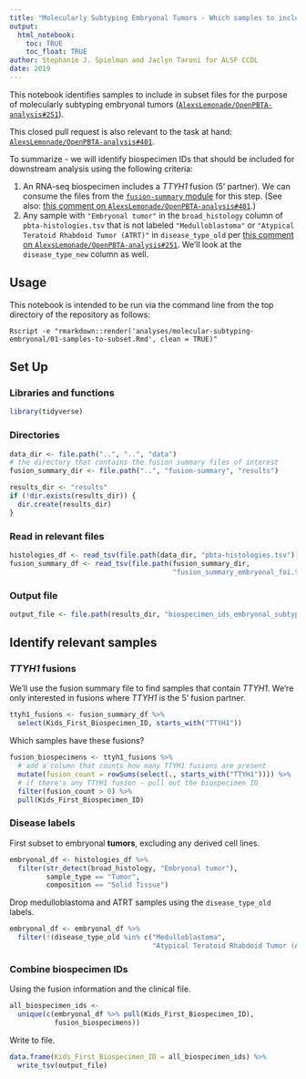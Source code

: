 ```yaml
---
title: "Molecularly Subtyping Embryonal Tumors - Which samples to include?"
output: 
  html_notebook:
    toc: TRUE
    toc_float: TRUE
author: Stephanie J. Spielman and Jaclyn Taroni for ALSF CCDL
date: 2019
---
```


This notebook identifies samples to include in subset files for the purpose of molecularly subtyping embryonal tumors ([`AlexsLemonade/OpenPBTA-analysis#251`](https://github.com/AlexsLemonade/OpenPBTA-analysis/issues/251)).

This closed pull request is also relevant to the task at hand: [`AlexsLemonade/OpenPBTA-analysis#401`](https://github.com/AlexsLemonade/OpenPBTA-analysis/pull/401).

To summarize - we will identify biospecimen IDs that should be included for downstream analysis using the following criteria:

1. An RNA-seq biospecimen includes a _TTYH1_ fusion (5' partner).
   We can consume the files from the [`fusion-summary` module](../fusion-summary/) for this step.
   (See also: [this comment on `AlexsLemonade/OpenPBTA-analysis#401`](https://github.com/AlexsLemonade/OpenPBTA-analysis/pull/401#issuecomment-573669727).)
2. Any sample with `"Embryonal tumor"` in the `broad_histology` column of `pbta-histologies.tsv` that is not labeled `"Medulloblastoma"` or `"Atypical Teratoid Rhabdoid Tumor (ATRT)"` in `disease_type_old` per [this comment on `AlexsLemonade/OpenPBTA-analysis#251`](https://github.com/AlexsLemonade/OpenPBTA-analysis/issues/251#issuecomment-568220913).
   We'll look at the `disease_type_new` column as well.

## Usage

This notebook is intended to be run via the command line from the top directory
of the repository as follows:

```
Rscript -e "rmarkdown::render('analyses/molecular-subtyping-embryonal/01-samples-to-subset.Rmd', clean = TRUE)"
```

## Set Up

### Libraries and functions

```r
library(tidyverse)
```

### Directories

```r
data_dir <- file.path("..", "..", "data")
# the directory that contains the fusion summary files of interest
fusion_summary_dir <- file.path("..", "fusion-summary", "results")

results_dir <- "results"
if (!dir.exists(results_dir)) {
  dir.create(results_dir)
}
```

### Read in relevant files

```r
histologies_df <- read_tsv(file.path(data_dir, "pbta-histologies.tsv"))
fusion_summary_df <- read_tsv(file.path(fusion_summary_dir,
                                        "fusion_summary_embryonal_foi.tsv"))
```

### Output file

```r
output_file <- file.path(results_dir, "biospecimen_ids_embryonal_subtyping.tsv")
```

## Identify relevant samples

### _TTYH1_ fusions

We'll use the fusion summary file to find samples that contain _TTYH1_.
We're only interested in fusions where _TTYH1_ is the 5' fusion partner.

```r
ttyh1_fusions <- fusion_summary_df %>%
  select(Kids_First_Biospecimen_ID, starts_with("TTYH1"))
```

Which samples have these fusions?

```r
fusion_biospecimens <- ttyh1_fusions %>%
  # add a column that counts how many TTYH1 fusions are present
  mutate(fusion_count = rowSums(select(., starts_with("TTYH1")))) %>%
  # if there's any TTYH1 fusion - pull out the biospecimen ID
  filter(fusion_count > 0) %>%
  pull(Kids_First_Biospecimen_ID)
```

### Disease labels

First subset to embryonal **tumors**, excluding any derived cell lines.

```r
embryonal_df <- histologies_df %>%
  filter(str_detect(broad_histology, "Embryonal tumor"),
         sample_type == "Tumor",
         composition == "Solid Tissue")
```

Drop medulloblastoma and ATRT samples using the `disease_type_old` labels.

```r
embryonal_df <- embryonal_df %>%
  filter(!(disease_type_old %in% c("Medulloblastoma",
                                   "Atypical Teratoid Rhabdoid Tumor (ATRT)")))
```

### Combine biospecimen IDs

Using the fusion information and the clinical file.

```r
all_biospecimen_ids <- 
  unique(c(embryonal_df %>% pull(Kids_First_Biospecimen_ID),
           fusion_biospecimens))
```

Write to file.

```r
data.frame(Kids_First_Biospecimen_ID = all_biospecimen_ids) %>%
  write_tsv(output_file)
```

